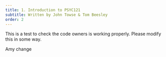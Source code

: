 ```yaml
---
title: 1. Introduction to PSYC121
subtitle: Written by John Towse & Tom Beesley
order: 2
---
```


This is a test to check the code owners is working properly. Please modify this in some way. 

Amy change